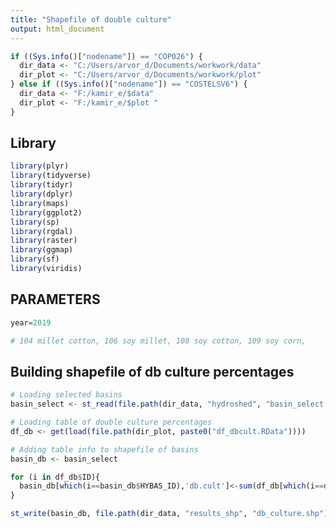 ---
title: "Shapefile of double culture"
output: html_document
---

```{r }

if ((Sys.info()["nodename"]) == "COP026") {
  dir_data <- "C:/Users/arvor_d/Documents/workwork/data"
  dir_plot <- "C:/Users/arvor_d/Documents/workwork/plot"
} else if ((Sys.info()["nodename"]) == "COSTELSV6") {
  dir_data <- "F:/kamir_e/$data"
  dir_plot <- "F:/kamir_e/$plot "
}

```

## Library

```{r }

library(plyr)
library(tidyverse)
library(tidyr)
library(dplyr)
library(maps)
library(ggplot2)
library(sp)
library(rgdal)
library(raster)
library(ggmap)
library(sf)
library(viridis)

```

## PARAMETERS

```{r }

year=2019

# 104 millet cotton, 106 soy millet, 108 soy cotton, 109 soy corn, 

```

## Building shapefile of db culture percentages

```{r }

# Loading selected basins
basin_select <- st_read(file.path(dir_data, "hydroshed", "basin_select.shp"))

# Loading table of double culture percentages
df_db <- get(load(file.path(dir_plot, paste0("df_dbcult.RData"))))

# Adding table info to shapefile of basins
basin_db <- basin_select 

for (i in df_db$ID){
  basin_db[which(i==basin_db$HYBAS_ID),'db.cult']<-sum(df_db[which(i==df_db$ID),]$value, na.rm = TRUE)
}

st_write(basin_db, file.path(dir_data, "results_shp", "db_culture.shp"), delete_layer = TRUE)


```














